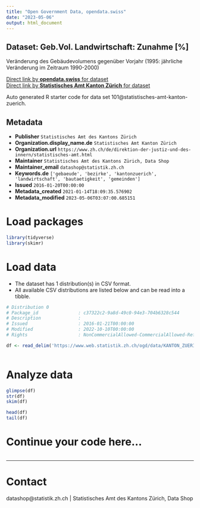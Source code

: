 ```yaml
---
title: "Open Government Data, opendata.swiss"
date: "2023-05-06"
output: html_document
---
```


## Dataset: Geb.Vol. Landwirtschaft: Zunahme [%]

Veränderung des Gebäudevolumens gegenüber Vorjahr (1995: jährliche Veränderung im Zeitraum 1990-2000)

[Direct link by **opendata.swiss** for dataset](https://opendata.swiss/de/dataset/geb-vol-landwirtschaft-zunahme)<br>
[Direct link by **Statistisches Amt Kanton Zürich** for dataset](https://www.zh.ch/de/politik-staat/gemeinden/gemeindeportraet.html)

Auto generated R starter code for data set 101@statistisches-amt-kanton-zuerich.

## Metadata

- **Publisher** `Statistisches Amt des Kantons Zürich`
- **Organization.display_name.de** `Statistisches Amt Kanton Zürich`
- **Organization.url** `https://www.zh.ch/de/direktion-der-justiz-und-des-innern/statistisches-amt.html`
- **Maintainer** `Statistisches Amt des Kantons Zürich, Data Shop`
- **Maintainer_email** `datashop@statistik.zh.ch`
- **Keywords.de** `['gebaeude', 'bezirke', 'kantonzuerich', 'landwirtschaft', 'bautaetigkeit', 'gemeinden']`
- **Issued** `2016-01-20T00:00:00`
- **Metadata_created** `2021-01-14T18:09:35.576902`
- **Metadata_modified** `2023-05-06T03:07:00.685151`


# Load packages

```r

library(tidyverse)
library(skimr)

```

# Load data

-   The dataset has 1 distribution(s) in CSV format.
-   All available CSV distributions are listed below and can be read into a tibble.

```r

# Distribution 0
# Package_id               : c37322c2-9a8d-49c0-94e3-704b6328c544
# Description              : 
# Issued                   : 2016-01-21T00:00:00
# Modified                 : 2022-10-10T00:00:00
# Rights                   : NonCommercialAllowed-CommercialAllowed-ReferenceRequired

df <- read_delim('https://www.web.statistik.zh.ch/ogd/data/KANTON_ZUERICH_164.csv')



```

# Analyze data

```r

glimpse(df)
str(df)
skim(df)

head(df)
tail(df)

```

# Continue your code here...

```r

```

------------------------------------------------------------------------

# Contact

datashop@statistik.zh.ch | Statistisches Amt des Kantons Zürich, Data Shop
